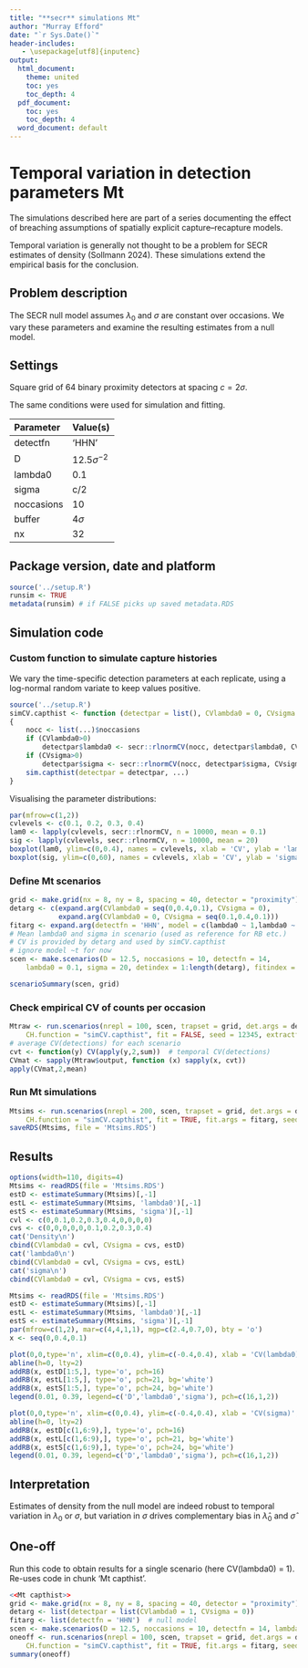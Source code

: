 ```yaml
---
title: "**secr** simulations Mt"
author: "Murray Efford"
date: "`r Sys.Date()`"
header-includes:
   - \usepackage[utf8]{inputenc}
output:
  html_document:
    theme: united
    toc: yes
    toc_depth: 4
  pdf_document:
    toc: yes
    toc_depth: 4
  word_document: default
---
```


# Temporal variation in detection parameters Mt

The simulations described here are part of a series documenting the effect of 
breaching assumptions of spatially explicit capture--recapture models.

Temporal variation is generally not thought to be a problem for SECR estimates of density (Sollmann 2024). These simulations extend the empirical basis for the conclusion.

## Problem description

The SECR null model assumes $\lambda_0$ and $\sigma$ are constant over occasions. We vary these parameters and examine the resulting estimates from a null model.

## Settings

Square grid of 64 binary proximity detectors at spacing $c = 2\sigma$.  

The same conditions were used for simulation and fitting. 

| Parameter | Value(s) |
|:-----|:-----------------------|
| detectfn | 'HHN' |
| D | $12.5 \sigma^{-2}$ |
| lambda0  | 0.1 |
| sigma    | c/2 |
| noccasions | 10 |
| buffer   | $4\sigma$ |
| nx       | 32 |

## Package version, date and platform


```r
source('../setup.R')
runsim <- TRUE
metadata(runsim) # if FALSE picks up saved metadata.RDS
```
## Simulation code

### Custom function to simulate capture histories

We vary the time-specific detection parameters at each replicate, using a log-normal random variate to keep values positive.

```r
source('../setup.R')
simCV.capthist <- function (detectpar = list(), CVlambda0 = 0, CVsigma =0, ...)
{
    nocc <- list(...)$noccasions
    if (CVlambda0>0) 
        detectpar$lambda0 <- secr::rlnormCV(nocc, detectpar$lambda0, CVlambda0)
    if (CVsigma>0) 
        detectpar$sigma <- secr::rlnormCV(nocc, detectpar$sigma, CVsigma)
    sim.capthist(detectpar = detectpar, ...)
}
```

Visualising the parameter distributions:

```r
par(mfrow=c(1,2))
cvlevels <- c(0.1, 0.2, 0.3, 0.4)
lam0 <- lapply(cvlevels, secr::rlnormCV, n = 10000, mean = 0.1)
sig <- lapply(cvlevels, secr::rlnormCV, n = 10000, mean = 20)
boxplot(lam0, ylim=c(0,0.4), names = cvlevels, xlab = 'CV', ylab = 'lambda0')
boxplot(sig, ylim=c(0,60), names = cvlevels, xlab = 'CV', ylab = 'sigma')
```

### Define Mt scenarios

```r
grid <- make.grid(nx = 8, ny = 8, spacing = 40, detector = "proximity")
detarg <- c(expand.arg(CVlambda0 = seq(0,0.4,0.1), CVsigma = 0),
            expand.arg(CVlambda0 = 0, CVsigma = seq(0.1,0.4,0.1)))
fitarg <- expand.arg(detectfn = 'HHN', model = c(lambda0 ~ 1,lambda0 ~ t))
# Mean lambda0 and sigma in scenario (used as reference for RB etc.)
# CV is provided by detarg and used by simCV.capthist
# ignore model ~t for now
scen <- make.scenarios(D = 12.5, noccasions = 10, detectfn = 14, 
    lambda0 = 0.1, sigma = 20, detindex = 1:length(detarg), fitindex = 1)
```

```r
scenarioSummary(scen, grid)
```

### Check empirical CV of counts per occasion

```r
Mtraw <- run.scenarios(nrepl = 100, scen, trapset = grid, det.args = detarg, 
    CH.function = "simCV.capthist", fit = FALSE, seed = 12345, extractfn = identity)
# average CV(detections) for each scenario
cvt <- function(y) CV(apply(y,2,sum))  # temporal CV(detections)
CVmat <- sapply(Mtraw$output, function (x) sapply(x, cvt))
apply(CVmat,2,mean)
```

### Run Mt simulations

```r
Mtsims <- run.scenarios(nrepl = 200, scen, trapset = grid, det.args = detarg, 
    CH.function = "simCV.capthist", fit = TRUE, fit.args = fitarg, seed = 12345)
saveRDS(Mtsims, file = 'Mtsims.RDS')
```

## Results

```r
options(width=110, digits=4)
Mtsims <- readRDS(file = 'Mtsims.RDS')
estD <- estimateSummary(Mtsims)[,-1]
estL <- estimateSummary(Mtsims, 'lambda0')[,-1]
estS <- estimateSummary(Mtsims, 'sigma')[,-1]
cvl <- c(0,0.1,0.2,0.3,0.4,0,0,0,0)
cvs <- c(0,0,0,0,0,0.1,0.2,0.3,0.4)
cat('Density\n')
cbind(CVlambda0 = cvl, CVsigma = cvs, estD)
cat('lambda0\n') 
cbind(CVlambda0 = cvl, CVsigma = cvs, estL)
cat('sigma\n')
cbind(CVlambda0 = cvl, CVsigma = cvs, estS)
```
 
```r
Mtsims <- readRDS(file = 'Mtsims.RDS')
estD <- estimateSummary(Mtsims)[,-1]
estL <- estimateSummary(Mtsims, 'lambda0')[,-1]
estS <- estimateSummary(Mtsims, 'sigma')[,-1]
par(mfrow=c(1,2), mar=c(4,4,1,1), mgp=c(2.4,0.7,0), bty = 'o')
x <- seq(0,0.4,0.1)

plot(0,0,type='n', xlim=c(0,0.4), ylim=c(-0.4,0.4), xlab = 'CV(lambda0)', ylab='RB')
abline(h=0, lty=2)
addRB(x, estD[1:5,], type='o', pch=16)
addRB(x, estL[1:5,], type='o', pch=21, bg='white')
addRB(x, estS[1:5,], type='o', pch=24, bg='white')
legend(0.01, 0.39, legend=c('D','lambda0','sigma'), pch=c(16,1,2))

plot(0,0,type='n', xlim=c(0,0.4), ylim=c(-0.4,0.4), xlab = 'CV(sigma)', ylab='RB')
abline(h=0, lty=2)
addRB(x, estD[c(1,6:9),], type='o', pch=16)
addRB(x, estL[c(1,6:9),], type='o', pch=21, bg='white')
addRB(x, estS[c(1,6:9),], type='o', pch=24, bg='white')
legend(0.01, 0.39, legend=c('D','lambda0','sigma'), pch=c(16,1,2))
```

## Interpretation

Estimates of density from the null model are indeed robust to temporal variation in $\lambda_0$ or $\sigma$, but variation in $\sigma$ drives complementary bias in $\hat \lambda_0$ and $\hat \sigma$

## One-off

Run this code to obtain results for a single scenario (here CV(lambda0) = 1). Re-uses code in chunk 'Mt capthist'.
```r
<<Mt capthist>> 
grid <- make.grid(nx = 8, ny = 8, spacing = 40, detector = "proximity")
detarg <- list(detectpar = list(CVlambda0 = 1, CVsigma = 0))
fitarg <- list(detectfn = 'HHN')  # null model
scen <- make.scenarios(D = 12.5, noccasions = 10, detectfn = 14, lambda0 = 0.1, sigma = 20)
oneoff <- run.scenarios(nrepl = 100, scen, trapset = grid, det.args = detarg, 
    CH.function = "simCV.capthist", fit = TRUE, fit.args = fitarg, seed = 12345)
summary(oneoff)
```
